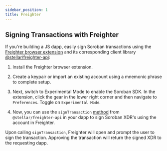 ```yaml
---
sidebar_position: 1
title: Freighter
---
```


## Signing Transactions with Freighter

If you're building a JS dapp, easily sign Soroban transactions using the [Freighter browser extension](https://www.freighter.app/) and its corresponding client library [@stellar/freighter-api](https://www.npmjs.com/package/@stellar/freighter-api):

1. Install the Freighter browser extension.

2. Create a keypair or import an existing account using a mnemonic phrase to complete setup.

3. Next, switch to Experimental Mode to enable the Soroban SDK. In the extension, click the gear in the lower right corner and then navigate to `Preferences`. Toggle on `Experimental Mode`.

4. Now, you can use the `signTransaction` [method](https://docs.freighter.app/docs/guide/usingFreighterNode) from `@stellar/freighter-api` in your dapp to sign Soroban XDR's using the account in Freighter.

Upon calling `signTransaction`, Freighter will open and prompt the user to sign the transaction. Approving the transaction will return the signed XDR to the requesting dapp.
